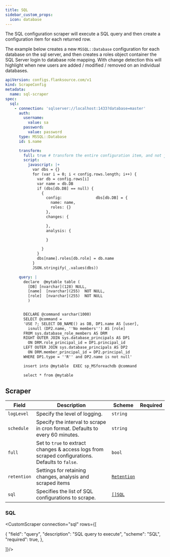 ```yaml
---
title: SQL
sidebar_custom_props:
  icon: database
---
```



The SQL configuration scraper will execute a SQL query and then create a configuration item for each returned row.

The example below creates a new `MSSQL::Database` configuration for each database on the sql server, and then creates a roles object container the SQL Server login to database role mapping. With change detection this will highlight when new users are added / modified / removed on an individual databases.

```yaml title='sql-scraper.yaml'
apiVersion: configs.flanksource.com/v1
kind: ScrapeConfig
metadata:
  name: sql-scraper
spec:
  sql:
    - connection: 'sqlserver://localhost:1433?database=master'
      auth:
        username:
          value: sa
        password:
          value: password
      type: MSSQL::Database
      id: $.name

      transform:
        full: true # transform the entire configuration item, and not just the configuration data (row)
        script:
          javascript: |+
            var dbs = {}
            for (var i = 0; i < config.rows.length; i++) {
              var db = config.rows[i]
              var name = db.DB
              if (dbs[db.DB] == null) {
                {
                  config:               dbs[db.DB] = {
                    name: name,
                    roles: {}
                  },
                  changes: {

                  },
                  analysis: {

                  }

                }
              }
              dbs[name].roles[db.role] = db.name
            }
            JSON.stringify(_.values(dbs))

      query: |
        declare  @mytable table (
          [DB] [nvarchar](128) NULL,
          [name]  [nvarchar](255)  NOT NULL,
          [role]  [nvarchar](255)  NOT NULL
          )


        DECLARE @command varchar(1000)
        SELECT @command =
        'USE ?; SELECT DB_NAME() as DB, DP1.name AS [user],
          isnull (DP2.name, ''No members'') AS [role]
        FROM sys.database_role_members AS DRM
        RIGHT OUTER JOIN sys.database_principals AS DP1
          ON DRM.role_principal_id = DP1.principal_id
        LEFT OUTER JOIN sys.database_principals AS DP2
          ON DRM.member_principal_id = DP2.principal_id
        WHERE DP1.type = ''R'' and DP2.name is not null'

        insert into @mytable  EXEC sp_MSforeachdb @command

        select * from @mytable
```

## Scraper

| Field       | Description                                                                        | Scheme                                       | Required |
| ----------- | ---------------------------------------------------------------------------------- | -------------------------------------------- | -------- |
| `logLevel`  | Specify the level of logging.                                                      | `string`                                     |          |
| `schedule`  | Specify the interval to scrape in cron format. Defaults to every 60 minutes.       | `string`                                     |          |
| `full`      | Set to `true` to extract changes & access logs from scraped configurations. Defaults to `false`. | `bool`                                       |          |
| `retention` | Settings for retaining changes, analysis and scraped items                         | [`Retention`](/guide/config-db/concepts/retention) |          |
| `sql`       | Specifies the list of SQL configurations to scrape.                                | [`[]SQL`](#sql)                            |          |

### SQL

<CustomScraper connection="sql" rows={[

  {
    "field": "query",
    "description": "SQL query to execute",
    "scheme": "SQL",
    "required": true,
  },


]}/>

<Custom/>

